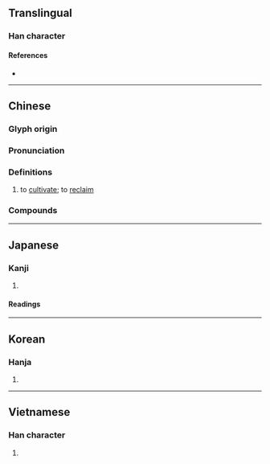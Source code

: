 {{also|垦}}
{{character info}}
==Translingual==

===Han character===
{{Han char|rn=32|rad=土|as=13|sn=16|four=27104|canj=BVG|ids=⿱貇土}}

====References====
* {{Han ref|kx=0240.030|dkj=05509|dj=0479.230|hdz=10492.040|uh=58BE|ud=22718|bh=BEC1|bd=48833}}

----

==Chinese==
{{zh-forms|s=垦}}

===Glyph origin===
{{Han etym}}

===Pronunciation===
{{zh-pron
|m=kěn
|c=han2
|h=pfs=khién;gd=kên3
|md=kōng
|mn=khún
|mn-t=keng2
|mc=y
|oc=y
|cat=v
}}

===Definitions===
{{zh-hanzi}}

# to [[cultivate]]; to [[reclaim]]

===Compounds===
{{zh-der|墾地|墾殖|墾田|山田燒墾|屯墾|墾闢|墾荒|濫墾|排水開墾|耕墾|鹽墾|開墾|農墾}}

----

==Japanese==

===Kanji===
{{ja-kanji|grade=c|rs=土13}}

# {{rfdef|ja|sort=土13}}

====Readings====
{{ja-readings
|on=こん
|kun=ひら-く
}}

----

==Korean==

===Hanja===
{{ko-hanja|hangeul=간|rv=gan|mr=kan}}

# {{rfdef|ko|sort=土13}}

----

==Vietnamese==

===Han character===
{{vi-readings|reading=khẩn|rs=土13}}

# {{rfdef|vi|sort=土13}}